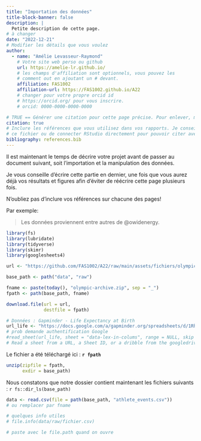 ```yaml
---
title: "Importation des données"
title-block-banner: false
description: | 
  Petite description de cette page.
# à changer
date: "2022-12-21"
# Modifier les détails que vous voulez
author:
  - name: "Amélie Levasseur-Raymond"
    # Votre site web perso ou github
    url: https://amelie-lr.github.io/
    # les champs d'affiliation sont optionnels, vous pouvez les
    # comment out en ajoutant un # devant.
    affiliation: FAS1002
    affiliation-url: https://FAS1002.github.io/A22
    # changer pour votre propre orcid id
    # https://orcid.org/ pour vous inscrire.
    # orcid: 0000-0000-0000-0000

# TRUE == Générer une citation pour cette page précise. Pour enlever, mettre false.
citation: true
# Inclure les références que vous utilisez dans vos rapports. Je conseille Zotero pour construire
# ce fichier ou de connecter RStudio directement pour pouvoir citer avec @nom-de-reference.
bibliography: references.bib
---
```


Il est maintenant le temps de décrire votre projet avant de passer au document suivant, soit l'importation et la manipulation des données.

Je vous conseille d'écrire cette partie en dernier, une fois que vous aurez déjà vos résultats et figures afin d'éviter de réécrire cette page plusieurs fois.

::: callout-important
N'oubliez pas d'inclure vos références sur chacune des pages!
:::

Par exemple:

> Les données proviennent entre autres de @owidenergy.

```r
library(fs)
library(lubridate)
library(tidyverse)
library(skimr)
library(googlesheets4)
```

```r
url <- "https://github.com/FAS1002/A22/raw/main/assets/fichiers/olympic_archive.zip"

base_path <- path("data", "raw")

fname <- paste(today(), "olympic-archive.zip", sep = "_")
fpath <- path(base_path, fname)

download.file(url = url, 
              destfile = fpath)

# Données : Gapminder - Life Expectancy at Birth
url_life <- "https://docs.google.com/a/gapminder.org/spreadsheets/d/1RheSon1-q4vFc3AGyupVPH6ptEByE-VtnjOCselU0PE/edit"
# prob demande authentification Google
#read_sheet(url_life, sheet = "data-lex-in-colums", range = NULL, skip = 1, trim_ws = TRUE, col_names = TRUE) 
# Read a sheet from a URL, a Sheet ID, or a dribble from the googledrive package. See front page for more read arguments. Same as range_read().

```

Le fichier a été téléchargé ici : **`r fpath`**

```r
unzip(zipfile = fpath, 
      exdir = base_path)
```
Nous constatons que notre dossier contient maintenant les fichiers suivants : 
`r fs::dir_ls(base_path)`

```r
data <- read.csv(file = path(base_path, "athlete_events.csv"))
# ou remplacer par fname
```

```r
# quelques info utiles
# file.info(data/raw/fichier.csv)

# paste avec le file.path quand on ouvre
```

